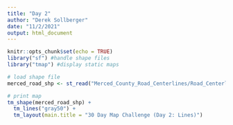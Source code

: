 ```yaml
---
title: "Day 2"
author: "Derek Sollberger"
date: "11/2/2021"
output: html_document
---
```


```r
knitr::opts_chunk$set(echo = TRUE)
library("sf") #handle shape files
library("tmap") #display static maps
```

```r
# load shape file
merced_road_shp <- st_read("Merced_County_Road_Centerlines/Road_Centerlines.shp")
```
```r
# print map
tm_shape(merced_road_shp) +
  tm_lines("gray50") +
  tm_layout(main.title = "30 Day Map Challenge (Day 2: Lines)")
```

